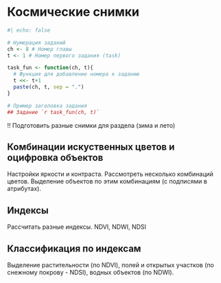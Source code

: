 # Космические снимки

```r
#| echo: false

# Нумерация заданий
ch <- 8 # Номер главы
t <- 1 # Номер первого задания (task)

task_fun <- function(ch, t){
  # Функция для добавление номера к заданию
  t <<- t+1
  paste(ch, t, sep = ".")
}

# Пример заголовка задания
## Задание `r task_fun(ch, t)`
```


!! Подготовить разные снимки для раздела (зима и лето)

## Комбинации искуственных цветов и оцифровка объектов

Настройки яркости и контраста.
Рассмотреть несколько комбинаций цветов. Выделение объектов по этим комбинациям (c подписями в атрибутах).



## Индексы

Рассчитать разные индексы. NDVI, NDWI, NDSI


## Классификация по индексам

Выделение растительности (по NDVI), полей и открытых участков (по снежному покрову - NDSI), водных объектов (по NDWI).


## 






